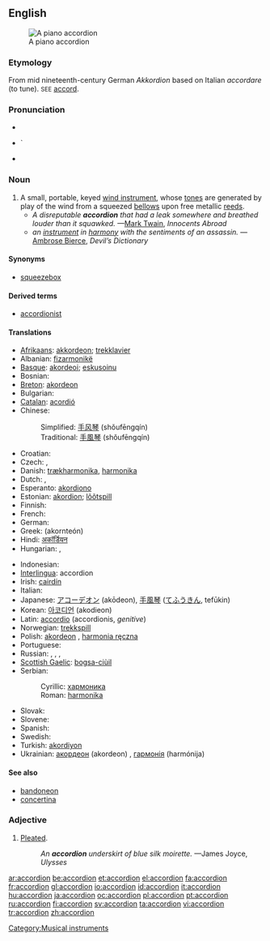 {{wikipedia}}
==English==
[[Image:Fisarmonica_nera_a_piano.png|thumb|right|A piano accordion]]
===Etymology===
From mid nineteenth-century German ''Akkordion'' based on Italian ''accordare'' (to tune). <small>SEE</small> [[accord]].

===Pronunciation===
* {{IPA|/əˈkɔ(ɹ).di.ˌən/}}
* {{audio|en-us-accordion.ogg|Audio (US)}}`
* {{hyphenation|ac|cord|i|on}}

===Noun===
{{en-noun}}

# A small, portable, keyed [[wind instrument]], whose [[tone]]s are generated by play of the wind from a squeezed [[bellows]] upon free metallic [[reed]]s.
#* ''A disreputable '''accordion''' that had a leak somewhere and breathed louder than it squawked.'' —[[w:Mark Twain|Mark Twain]], ''Innocents Abroad''
#* ''an [[musical instrument|instrument]] in [[harmony]] with the sentiments of an assassin.'' — [[w:Ambrose Bierce|Ambrose Bierce]], ''Devil’s Dictionary''

====Synonyms====
* [[squeezebox]]

====Derived terms====
* [[accordionist]]

====Translations====
{{trans-top|A small, portable, keyed wind instrument}}
* [[Afrikaans]]: [[akkordeon]]; [[trekklavier]]
* Albanian: [[fizarmonikë]] {{f}}
* [[Basque]]: [[akordeoi]]; [[eskusoinu]]
* Bosnian: {{t-|bs|harmonika|f}}
* [[Breton]]: [[akordeon]] {{m}}
* Bulgarian: {{t-|bg|хармоника|f|tr=kharmónika|sc=Cyrl}}
* [[Catalan]]: [[acordió]] {{m}}
* Chinese:
*: Simplified: [[手风琴]] (shǒufēngqín)
*: Traditional: [[手風琴]] (shǒufēngqín)
* Croatian: {{t-|hr|harmonika|f}}
* Czech: {{t-|cs|akordeon}}, {{t-|cs|harmonika}}
* Danish: [[trækharmonika]], [[harmonika]]
* Dutch: {{t+|nl|accordeon|n}}, {{t+|nl|harmonica|m}}
* Esperanto: [[akordiono]]
* Estonian: [[akordion]]; [[lõõtspill]]
* Finnish: {{t+|fi|harmonikka}}
* French: {{t+|fr|accordéon|m}}
* German: {{t+|de|Akkordeon|n}}
* Greek: {{t+|el|ακορντεόν|n|sc=Grek}} (akornteón)
* Hindi: [[अकॉर्डियन]]
* Hungarian: {{t+|hu|harmonika}}, {{t-|hu|tangóharmonika}}
{{trans-mid}}
* Indonesian: {{t-|id|akordeon|xs=Indonesian}}
* [[Interlingua]]: accordion
* Irish: [[cairdín]] {{m}}
* Italian: {{t+|it|fisarmonica|f}}
* Japanese: [[アコーデオン]] (akōdeon), [[手風琴]] ([[てふうきん]], tefūkin)
* Korean: [[아코디언]] (akodieon)
* Latin: [[accordio]] {{f}} (accordionis, ''genitive'')
* Norwegian: [[trekkspill]]
* Polish: [[akordeon]] {{m}}, [[harmonia ręczna]] {{f}}
* Portuguese: {{t+|pt|acordeão}}
* Russian: {{t|ru|гармоника|f|tr=garmónika|sc=Cyrl}}, {{t|ru|гармонь|f|tr=garmón’|sc=Cyrl}}, {{t|ru|аккордеон|m|dc=Cyrl|tr=akkord'eón|sc=Cyrl}}, {{t+|ru|баян|m|tr=baján|sc=Cyrl}}
* [[Scottish Gaelic]]: [[bogsa-ciùil]] {{m}}
* Serbian:
*: Cyrillic: [[хармоника#Serbian|хармоника]] {{f}}
*: Roman: [[harmonika#Serbian|harmonika]] {{f}}
* Slovak: {{t-|sk|harmonika|f}}
* Slovene: {{t+|sl|harmonika|f}}
* Spanish: {{t+|es|acordeón|m}}
* Swedish: {{t+|sv|dragspel|n}}
* Turkish: [[akordiyon]]
* Ukrainian: [[акордеон]] (akordeon) {{m}}, [[гармонія]] (harmónija) {{f}}
{{trans-bottom}}

====See also====
* [[bandoneon]]
* [[concertina]]

===Adjective===
{{en-adj|-}}

# [[pleat|Pleated]].
#: ''An '''accordion''' underskirt of blue silk moirette.''  —James Joyce, ''Ulysses''

[[Category:Musical instruments]]

[[ar:accordion]]
[[be:accordion]]
[[et:accordion]]
[[el:accordion]]
[[fa:accordion]]
[[fr:accordion]]
[[gl:accordion]]
[[io:accordion]]
[[id:accordion]]
[[it:accordion]]
[[hu:accordion]]
[[ja:accordion]]
[[oc:accordion]]
[[pl:accordion]]
[[pt:accordion]]
[[ru:accordion]]
[[fi:accordion]]
[[sv:accordion]]
[[ta:accordion]]
[[vi:accordion]]
[[tr:accordion]]
[[zh:accordion]]